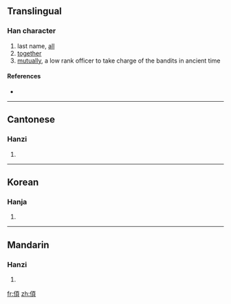 ==Translingual==

===Han character===
{{Han char|rn=9|rad=人|as=09|sn=11|four=|canj=人一月金 (OMBC)|ids=⿰[[亻]][[頁]]}}

# last name, [[all]]
# [[together]]
# [[mutually]], a low rank officer to take charge of the bandits in ancient time

====References====
* {{Han ref|kx=0111.130|hdz=10188.050|uh=346F|ud=13423}}

----

==Cantonese==

===Hanzi===
{{yue-hanzi|jyut=|y=seui1}}

# {{defn|Cantonese|sort=人09}}
----

==Korean==

===Hanja===
{{ko-hanja|hangeul=수|rv=su|mr=su|y=su}}

# {{defn|Korean|sort=人09}}

----

==Mandarin==

===Hanzi===
{{cmn-hanzi|pin=[[xǔ]] ([[xu3]])|wg=hsü<sup>3</sup>}}

# {{defn|Mandarin|sort=人09}}

[[fr:㑯]]
[[zh:㑯]]